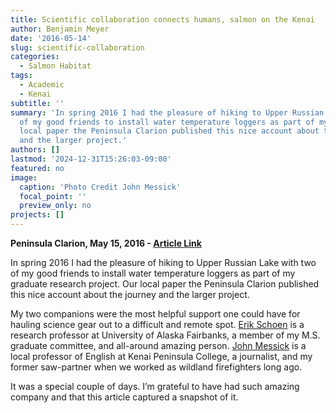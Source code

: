 ```yaml
---
title: Scientific collaboration connects humans, salmon on the Kenai
author: Benjamin Meyer
date: '2016-05-14'
slug: scientific-collaboration
categories:
  - Salmon Habitat
tags:
  - Academic
  - Kenai
subtitle: ''
summary: 'In spring 2016 I had the pleasure of hiking to Upper Russian Lake with two
  of my good friends to install water temperature loggers as part of my graduate research.  Our
  local paper the Peninsula Clarion published this nice account about the journey
  and the larger project.'
authors: []
lastmod: '2024-12-31T15:26:03-09:00'
featured: no
image:
  caption: 'Photo Credit John Messick'
  focal_point: ''
  preview_only: no
projects: []
---
```


**Peninsula Clarion, May 15, 2016 - [Article Link](https://www.peninsulaclarion.com/news/scientific-collaboration-connects-humans-salmon-on-the-kenai/)**

In spring 2016 I had the pleasure of hiking to Upper Russian Lake with two of my good friends to install water temperature loggers as part of my graduate research project. Our local paper the Peninsula Clarion published this nice account about the journey and the larger project.

My two companions were the most helpful support one could have for hauling science gear out to a difficult and remote spot. [Erik Schoen](https://uaf-iarc.org/?directory_entry=21399) is a research professor at University of Alaska Fairbanks, a member of my M.S. graduate committee, and all-around amazing person. [John Messick](https://johnlmessick.com/) is a local professor of English at Kenai Peninsula College, a journalist, and my former saw-partner when we worked as wildland firefighters long ago.

It was a special couple of days. I'm grateful to have had such amazing company and that this article captured a snapshot of it.
